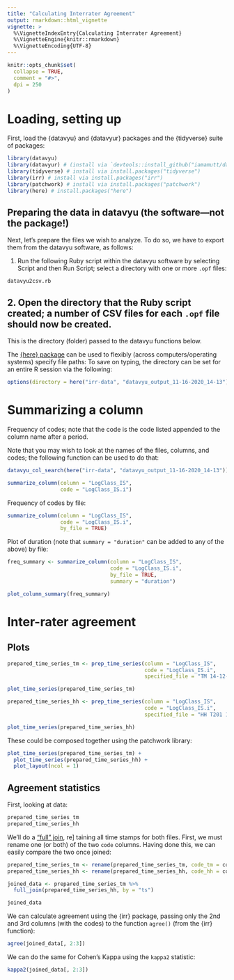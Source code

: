 ```yaml
---
title: "Calculating Interrater Agreement"
output: rmarkdown::html_vignette
vignette: >
  %\VignetteIndexEntry{Calculating Interrater Agreement}
  %\VignetteEngine{knitr::rmarkdown}
  %\VignetteEncoding{UTF-8}
---
```


```r
knitr::opts_chunk$set(
  collapse = TRUE,
  comment = "#>",
  dpi = 250
)
```

# Loading, setting up

First, load the {datavyu} and {datavyur} packages and the {tidyverse} suite of packages:

```r
library(datavyu)
library(datavyur) # (install via `devtools::install_github("iamamutt/datavyu/datavyur")`)
library(tidyverse) # install via install.packages("tidyverse")
library(irr) # install via install.packages("irr")
library(patchwork) # install via install.packages("patchwork")
library(here) # install.packages("here")
```

## Preparing the data in datavyu (the software---not the package!)

Next, let's prepare the files we wish to analyze. To do so, we have to export them from the datavyu software, as follows:

1. Run the following Ruby script within the datavyu software by selecting Script and then Run Script; select a directory with one or more `.opf` files:

`datavyu2csv.rb`

## 2. Open the directory that the Ruby script created; a number of CSV files for each `.opf` file should now be created.

This is the directory (folder) passed to the datavyu functions below.

The [{here} package](https://here.r-lib.org/) can be used to flexibly (across computers/operating systems) specify file paths: To save on typing, the directory can be set for an entire R session via the following:

```r
options(directory = here("irr-data", "datavyu_output_11-16-2020_14-13"))
```

# Summarizing a column

Frequency of codes; note that the code is the code listed appended to the column name after a period.

Note that you may wish to look at the names of the files, columns, and codes; the following function can be used to do that:

```r
datavyu_col_search(here("irr-data", "datavyu_output_11-16-2020_14-13"))
```


```r
summarize_column(column = "LogClass_IS",
                 code = "LogClass_IS.i")
```

Frequency of codes by file:

```r
summarize_column(column = "LogClass_IS",
                 code = "LogClass_IS.i",
                 by_file = TRUE)
```

Plot of duration (note that `summary = "duration"` can be added to any of the above) by file:

```r
freq_summary <- summarize_column(column = "LogClass_IS",
                                 code = "LogClass_IS.i",
                                 by_file = TRUE,
                                 summary = "duration")

plot_column_summary(freq_summary)
```

# Inter-rater agreement

## Plots

```r
prepared_time_series_tm <- prep_time_series(column = "LogClass_IS",
                                            code = "LogClass_IS.i",
                                            specified_file = "TM 14-12-03 T201 Content Log")

plot_time_series(prepared_time_series_tm)

prepared_time_series_hh <- prep_time_series(column = "LogClass_IS",
                                            code = "LogClass_IS.i",
                                            specified_file = "HH T201 14-12-03 Content Log")

plot_time_series(prepared_time_series_hh)

```
These could be composed together using the patchwork library:

```r
plot_time_series(prepared_time_series_tm) +
  plot_time_series(prepared_time_series_hh) +
  plot_layout(ncol = 1)
```

## Agreement statistics

First, looking at data:

```r
prepared_time_series_tm
prepared_time_series_hh
```

We'll do a ["full" join](https://dplyr.tidyverse.org/reference/join.html), re] taining all time stamps for both files. First, we must rename one (or both) of the two `code` columns. Having done this, we can easily compare the two once joined:

```r
prepared_time_series_tm <- rename(prepared_time_series_tm, code_tm = code)
prepared_time_series_hh <- rename(prepared_time_series_hh, code_hh = code)

joined_data <- prepared_time_series_tm %>% 
  full_join(prepared_time_series_hh, by = "ts")

joined_data
```

We can calculate agreement using the {irr} package, passing only the 2nd and 3rd columns (with the codes) to the function `agree()` (from the {irr} function):

```r
agree(joined_data[, 2:3])
```

We can do the same for Cohen's Kappa using the `kappa2` statistic:

```r
kappa2(joined_data[, 2:3])
```
